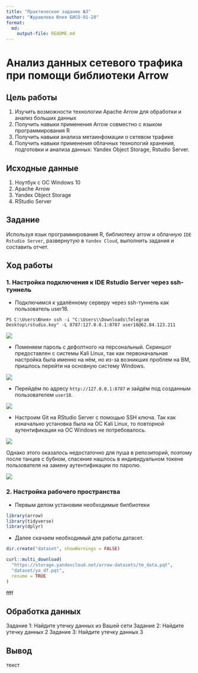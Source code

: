 ```yaml
---
title: "Практическое задание №3"
author: "Журавлева Юлия БИСО-01-20"
format:   
  md:
    output-file: README.md
---
```


# Анализ данных сетевого трафика при помощи библиотеки Arrow

## Цель работы

1. Изучить возможности технологии Apache Arrow для обработки и анализ больших данных
2. Получить навыки применения Arrow совместно с языком программирования R
3. Получить навыки анализа метаинфомации о сетевом трафике
4. Получить навыки применения облачных технологий хранения, подготовки и анализа данных: Yandex Object Storage, Rstudio Server.

## Исходные данные

1. Ноутбук с ОС Windows 10
2. Apache Arrow
3. Yandex Object Storage
4. RStudio Server

## Задание

Используя язык программирования R, библиотеку arrow и облачную `IDE Rstudio Server`, развернутую в `Yandex Cloud`, выполнить задания и составить отчет.

## Ход работы

### 1. Настройка подключения к IDE Rstudio Server через ssh-туннель

- Подключимся к удалённому серверу через ssh-туннель как пользователь user18. 

```{}
PS C:\Users\Юлия> ssh -i "C:\Users\\Downloads\Telegram Desktop\rstudio.key" -L 8787:127.0.0.1:8787 user18@62.84.123.211
```

![](screen/1.png)

- Поменяем пароль с дефолтного на персональный. Скриншот предоставлен с системы Kali Linux, так как первоначальная настройка была именно на нём, но из-за возникших проблем на ВМ, пришлось перейти на основную систему Windows.

![](screen/2.png)

- Перейдём по адресу `http://127.0.0.1:8787` и зайдём под созданным пользователем `user18`.

![](screen/3.png)

- Настроим Git на RStudio Server с помощью SSH ключа. Так как изначально установка была на ОС Kali Linux, то повторной аутентификации на ОС Windows не потребовалось. 

![](screen/4.png)

Однако этого оказалось недостаточно для пуша в репозиторий, поэтому после танцев с бубном, спасение нашлось в индивидуальном токене пользователя на замену аутентификации по паролю.

![](screen/5.png)

### 2. Настройка рабочего пространства

- Первым делом установим необходимые билбиотеки

```r
library(arrow)
library(tidyverse)
library(dplyr)
```

- Далее скачаем необходимый для работы датасет.

```r
dir.create("dataset", showWarnings = FALSE)

curl::multi_download(
  "https://storage.yandexcloud.net/arrow-datasets/tm_data.pqt",
  "dataset/ya_df.pqt",
  resume = TRUE
)
```

ffff



## Обработка данных

Задание 1: Найдите утечку данных из Вашей сети
Задание 2: Найдите утечку данных 2
Задание 3: Найдите утечку данных 3

## Вывод

текст